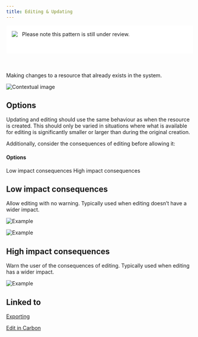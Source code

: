 ```yaml
---
title: Editing & Updating
---
```



<div style="display:flex;align-items:flex-start;height:46px;margin-bottom:50px;padding:15px;background:#fff;">
  <img src="../../../images/warning.svg" /> &nbsp;&nbsp;&nbsp;Please note this pattern is still under review.
</div>

<PageDescription>

Making changes to a resource that already exists in the system.

</PageDescription>

<Row>
  <Column colLg={8}>

![Contextual image](images/0.png)

  </Column>
</Row>

## Options

Updating and editing should use the same behaviour as when the resource is
created. This should only be varied in situations where what is available
for editing is significantly smaller or larger than during the original
creation.

Additionally, consider the consequences of editing before allowing it:

#### Options

<AnchorLinks>
  <AnchorLink>Low impact consequences</AnchorLink>
  <AnchorLink>High impact consequences</AnchorLink>
</AnchorLinks>

## Low impact consequences

Allow editing with no warning. Typically used when editing doesn’t have a wider impact.

<Row>
 <Column colLg={8}>

![Example](images/1.png)

 </Column>
</Row>
<Row>
 <Column colLg={8}>

![Example](images/2.png)

 </Column>
</Row>

## High impact consequences

Warn the user of the consequences of editing. Typically used when editing has a wider impact.

<Row>
 <Column colLg={8}>

![Example](images/3.png)

 </Column>
</Row>

## Linked to

[Exporting](../exporting)

<p>
 <a href="https://www.carbondesignsystem.com/patterns/common-actions#edit">
  Edit in Carbon <Launch16 fill="currentColor" style="vertical-align:middle"/>
 </a>
</p>
